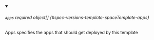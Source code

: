 


<details className="config-field" data-expandable="true" open>
<summary>

###### `apps` <span className="config-field-required" data-required="false">required</span> <span className="config-field-type">object[]</span> <span className="config-field-default"></span> <span className="config-field-enum"></span> {#spec-versions-template-spaceTemplate-apps}

Apps specifies the apps that should get deployed by this template

</summary>

<PartialAppsreference />


</details>

